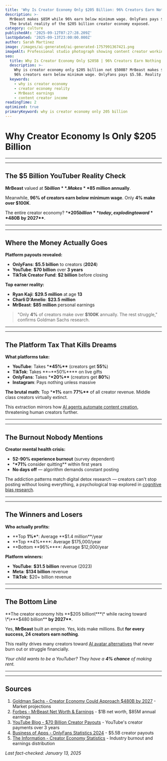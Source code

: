 ```yaml
---
title: 'Why Is Creator Economy Only $205 Billion: 96% Creators Earn Nothing'
description: >-
  MrBeast makes $85M while 96% earn below minimum wage. OnlyFans pays $5.5B. 
  The brutal reality of the $205 billion creator economy exposed.
category: culture
publishedAt: '2025-09-12T07:27:28.209Z'
lastUpdated: '2025-09-13T23:00:00.000Z'
author: Sarah Martinez
image: /images/ai-generated/ai-generated-1757991367421.png
imageAlt: Professional studio photograph showing content creator working with laptop, professional camera, and microphone setup in modern creator workspace with excellent lighting
seo:
  title: Why Is Creator Economy Only $205B | 96% Creators Earn Nothing 2025
  description: >-
    Why is creator economy only $205 billion not $500B? MrBeast makes $85M but 
    96% creators earn below minimum wage. OnlyFans pays $5.5B. Reality exposed.
  keywords:
    - why is creator economy
    - creator economy reality
    - MrBeast earnings
    - content creator income
readingTime: 2
optimized: true
primaryKeyword: why is creator economy only 205 billion
---
```


# Why Creator Economy Is Only **$205 Billion**

---

---

## The **$5 Billion** YouTuber Reality Check

**MrBeast** valued at **$5 billion**. Makes **$85 million annually**.

Meanwhile, **96% of creators earn below minimum wage**. Only **4% make over $100K**.

The entire creator economy? \***\*$205 billion** today, exploding toward **$480B** **by 2027\*\***.

---

---

## Where the Money Actually Goes

**Platform payouts revealed:**

- **OnlyFans**: **$5.5 billion** to creators (**2024**)
- **YouTube**: **$70 billion** over **3 years**
- **TikTok Creator Fund**: **$2 billion** before closing

**Top earner reality:**

- **Ryan Kaji**: **$29.5 million** at age **13**
- **Charli D'Amelio**: **$23.5 million**
- **MrBeast**: **$85 million** personal earnings

>

> "Only **4%** of creators make over **$100K** annually. The rest struggle,"
> confirms Goldman Sachs research.

---

---

## The Platform Tax That Kills Dreams

**What platforms take:**

- **YouTube**: Takes \***\*45%\*\*** (creators get **55%**)
- **TikTok**: Takes **~**50%\*\*\*\* on live gifts
- **OnlyFans**: Takes \***\*20%\*\*** (creators get **80%**)
- **Instagram**: Pays nothing unless massive

**The brutal math**: Top \***\*1%** earn **77%\*\*** of all creator revenue. Middle class creators virtually extinct.

This extraction mirrors how [AI agents automate content creation](/technology/ai-agents-revolution-13-billion-market-taking-over-2025), threatening human creators further.

---

---

## The Burnout Nobody Mentions

**Creator mental health crisis:**

- **52-**90%** experience burnout** (survey dependent)
- \***\*71%** consider quitting\*\* within first years
- **No days off** — algorithm demands constant posting

The addiction patterns match digital detox research — creators can't stop posting without losing everything, a psychological trap explored in [cognitive bias research](/psychology/your-brain-lies-to-you-cognitive-biases-2025).

---

---

## The Winners and Losers

**Who actually profits:**

- **Top **1%\***\*: Average **$1.4 million\*\*/year
- **Top **4%\*\*\*\*: Average $175,000/year
- **Bottom **96%\*\*\*\*: Average $12,000/year

**Platform winners:**

- **YouTube**: **$31.5 billion** revenue (2023)
- **Meta**: **$134 billion** revenue
- **TikTok**: $20+ billion revenue

---

---

## The Bottom Line

**The creator economy hits **$205 billion\***\* while racing toward \*\***$480 billion\*\* **by 2027\*\***.

Yes, **MrBeast** built an empire. Yes, kids make millions. But **for every success, 24 creators earn nothing**.

This reality drives many creators toward [AI avatar alternatives](/culture/ai-avatars-revolutionizing-social-media) that never burn out or struggle financially.

_Your child wants to be a YouTuber? They have a **4% chance** of making rent._

---

---

## Sources

1. [Goldman Sachs - Creator Economy Could Approach $480B by 2027](https://www.goldmansachs.com/intelligence/pages/the-creator-economy-could-approach-half-a-trillion-dollars-by-2027.html) - Market projections
2. [Forbes - MrBeast Net Worth & Earnings](https://www.forbes.com/profile/mrbeast/) - $1B net worth, $85M annual earnings
3. [YouTube Blog - $70 Billion Creator Payouts](https://blog.youtube/news-and-events/70-billion-youtube-shorts-creator-economy/) - YouTube's creator payments over 3 years
4. [Business of Apps - OnlyFans Statistics 2024](https://www.businessofapps.com/data/onlyfans-statistics/) - $5.5B creator payouts
5. [The Information - Creator Economy Statistics](https://www.theinformation.com/articles/creator-economy-statistics-2024) - Industry burnout and earnings distribution

_Last fact-checked: January 13, 2025_
